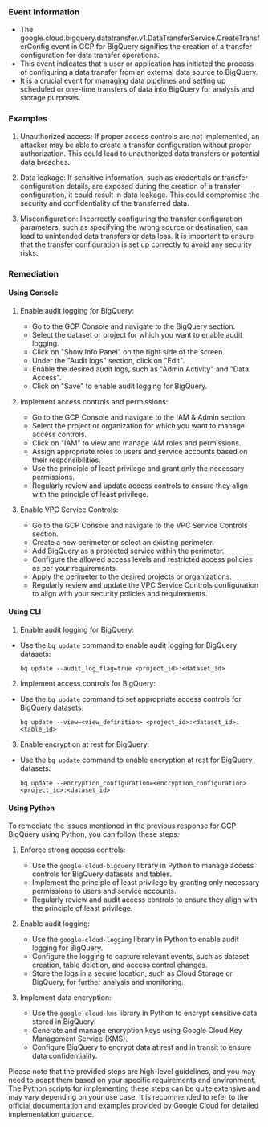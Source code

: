 
### Event Information

- The google.cloud.bigquery.datatransfer.v1.DataTransferService.CreateTransferConfig event in GCP for BigQuery signifies the creation of a transfer configuration for data transfer operations.
- This event indicates that a user or application has initiated the process of configuring a data transfer from an external data source to BigQuery.
- It is a crucial event for managing data pipelines and setting up scheduled or one-time transfers of data into BigQuery for analysis and storage purposes.


### Examples

1. Unauthorized access: If proper access controls are not implemented, an attacker may be able to create a transfer configuration without proper authorization. This could lead to unauthorized data transfers or potential data breaches.

2. Data leakage: If sensitive information, such as credentials or transfer configuration details, are exposed during the creation of a transfer configuration, it could result in data leakage. This could compromise the security and confidentiality of the transferred data.

3. Misconfiguration: Incorrectly configuring the transfer configuration parameters, such as specifying the wrong source or destination, can lead to unintended data transfers or data loss. It is important to ensure that the transfer configuration is set up correctly to avoid any security risks.

### Remediation

#### Using Console

1. Enable audit logging for BigQuery: 
   - Go to the GCP Console and navigate to the BigQuery section.
   - Select the dataset or project for which you want to enable audit logging.
   - Click on "Show Info Panel" on the right side of the screen.
   - Under the "Audit logs" section, click on "Edit".
   - Enable the desired audit logs, such as "Admin Activity" and "Data Access".
   - Click on "Save" to enable audit logging for BigQuery.

2. Implement access controls and permissions:
   - Go to the GCP Console and navigate to the IAM & Admin section.
   - Select the project or organization for which you want to manage access controls.
   - Click on "IAM" to view and manage IAM roles and permissions.
   - Assign appropriate roles to users and service accounts based on their responsibilities.
   - Use the principle of least privilege and grant only the necessary permissions.
   - Regularly review and update access controls to ensure they align with the principle of least privilege.

3. Enable VPC Service Controls:
   - Go to the GCP Console and navigate to the VPC Service Controls section.
   - Create a new perimeter or select an existing perimeter.
   - Add BigQuery as a protected service within the perimeter.
   - Configure the allowed access levels and restricted access policies as per your requirements.
   - Apply the perimeter to the desired projects or organizations.
   - Regularly review and update the VPC Service Controls configuration to align with your security policies and requirements.

#### Using CLI

1. Enable audit logging for BigQuery: 
- Use the `bq update` command to enable audit logging for BigQuery datasets: 
  ```
  bq update --audit_log_flag=true <project_id>:<dataset_id>
  ```

2. Implement access controls for BigQuery: 
- Use the `bq update` command to set appropriate access controls for BigQuery datasets: 
  ```
  bq update --view=<view_definition> <project_id>:<dataset_id>.<table_id>
  ```

3. Enable encryption at rest for BigQuery: 
- Use the `bq update` command to enable encryption at rest for BigQuery datasets: 
  ```
  bq update --encryption_configuration=<encryption_configuration> <project_id>:<dataset_id>
  ```

#### Using Python

To remediate the issues mentioned in the previous response for GCP BigQuery using Python, you can follow these steps:

1. Enforce strong access controls:
   - Use the `google-cloud-bigquery` library in Python to manage access controls for BigQuery datasets and tables.
   - Implement the principle of least privilege by granting only necessary permissions to users and service accounts.
   - Regularly review and audit access controls to ensure they align with the principle of least privilege.

2. Enable audit logging:
   - Use the `google-cloud-logging` library in Python to enable audit logging for BigQuery.
   - Configure the logging to capture relevant events, such as dataset creation, table deletion, and access control changes.
   - Store the logs in a secure location, such as Cloud Storage or BigQuery, for further analysis and monitoring.

3. Implement data encryption:
   - Use the `google-cloud-kms` library in Python to encrypt sensitive data stored in BigQuery.
   - Generate and manage encryption keys using Google Cloud Key Management Service (KMS).
   - Configure BigQuery to encrypt data at rest and in transit to ensure data confidentiality.

Please note that the provided steps are high-level guidelines, and you may need to adapt them based on your specific requirements and environment. The Python scripts for implementing these steps can be quite extensive and may vary depending on your use case. It is recommended to refer to the official documentation and examples provided by Google Cloud for detailed implementation guidance.

